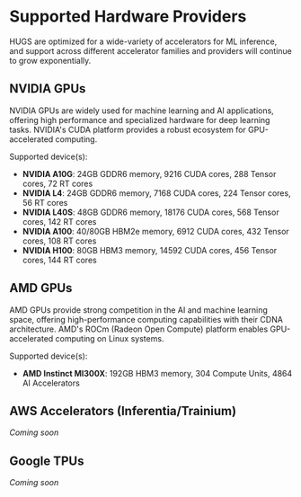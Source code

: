 # Supported Hardware Providers

HUGS are optimized for a wide-variety of accelerators for ML inference, and support across different accelerator families and providers will continue to grow exponentially.

## NVIDIA GPUs

NVIDIA GPUs are widely used for machine learning and AI applications, offering high performance and specialized hardware for deep learning tasks. NVIDIA's CUDA platform provides a robust ecosystem for GPU-accelerated computing.

Supported device(s):

- **NVIDIA A10G**: 24GB GDDR6 memory, 9216 CUDA cores, 288 Tensor cores, 72 RT cores
- **NVIDIA L4**: 24GB GDDR6 memory, 7168 CUDA cores, 224 Tensor cores, 56 RT cores
- **NVIDIA L40S**: 48GB GDDR6 memory, 18176 CUDA cores, 568 Tensor cores, 142 RT cores
- **NVIDIA A100**: 40/80GB HBM2e memory, 6912 CUDA cores, 432 Tensor cores, 108 RT cores
- **NVIDIA H100**: 80GB HBM3 memory, 14592 CUDA cores, 456 Tensor cores, 144 RT cores

## AMD GPUs

AMD GPUs provide strong competition in the AI and machine learning space, offering high-performance computing capabilities with their CDNA architecture. AMD's ROCm (Radeon Open Compute) platform enables GPU-accelerated computing on Linux systems.

Supported device(s):

- **AMD Instinct MI300X**: 192GB HBM3 memory, 304 Compute Units, 4864 AI Accelerators

## AWS Accelerators (Inferentia/Trainium)

_Coming soon_

## Google TPUs

_Coming soon_


